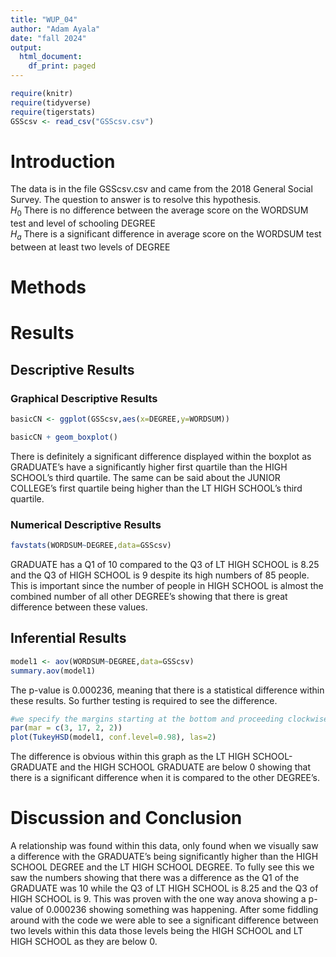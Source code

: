 ```yaml
---
title: "WUP_04"
author: "Adam Ayala"
date: "fall 2024"
output:
  html_document:
    df_print: paged
---
```


```r
require(knitr)
require(tidyverse)
require(tigerstats)
GSScsv <- read_csv("GSScsv.csv")
```

# Introduction

<!--In this section you explain what you are trying to show.  Where did the data come from?  What is the research or other question you are trying to answer?!-->

The data is in the file GSScsv.csv and came from the 2018 General Social Survey.  The question to answer is to resolve this hypothesis.  
$H_0$ There is no difference between the average score on the WORDSUM test and level of schooling DEGREE  
$H_a$ There is a significant difference in average score on the WORDSUM test between at least two levels of DEGREE  

# Methods

<!--Mention that you intend to use chatGPT to the greatest extent possible. Give credit to chatGPT when you use it to create code in your report. Decide on your methods:  use "variable analysis" or other appropriate descriptors.  Make sure to choose at least one graphical method and at least one numerical method.!-->

# Results

<!--Divide this section into two sub-sections:  One for your descriptive  results and one for your inferential results.!-->

## Descriptive Results

### Graphical Descriptive Results

<!--Graphical results here.  Make sure to show your code.  Provide appropriate labels for axes, giving units if possible, and provide a good title for the graph, too.  Use the graphical results to describe the patterns if any that exist in the data as focused toward the research question!-->
```r
basicCN <- ggplot(GSScsv,aes(x=DEGREE,y=WORDSUM))

basicCN + geom_boxplot()
```

There is definitely a significant difference displayed within the boxplot as GRADUATE's have a significantly higher first quartile than the HIGH SCHOOL's third quartile. The same can be said about the JUNIOR COLLEGE's first quartile being higher than the LT HIGH SCHOOL's third quartile.


### Numerical Descriptive Results

<!--Numerical results go here. Use the numerical results to describe the patterns if any that exist in the data as focused toward the research question!-->


```r
favstats(WORDSUM~DEGREE,data=GSScsv)
```

GRADUATE has a Q1 of 10 compared to the Q3 of LT HIGH SCHOOL is 8.25 and the Q3 of HIGH SCHOOL is 9 despite its high numbers of 85 people. This is important since the number of people in HIGH SCHOOL is almost the combined number of all other DEGREE's showing that there is great difference between these values.


## Inferential Results

<!--State hypothesis clearly.  Make sure your discussion of the inferential test covers all the aspects that the test output produces, such as test statistic, p-value etc.  Make a decision about the null hypothesis, explain the assumptions on which the selected test/procedure was based, and why the chosen procedure satisfys the assumptions and is appropriate to answer the research question!-->

```r
model1 <- aov(WORDSUM~DEGREE,data=GSScsv)
summary.aov(model1)
```
The p-value is 0.000236, meaning that there is a statistical difference within these results. So further testing is required to see the difference.

```r
#we specify the margins starting at the bottom and proceeding clockwise - thus 8.7 is the left side margin to hold the names of the factors
par(mar = c(3, 17, 2, 2))
plot(TukeyHSD(model1, conf.level=0.98), las=2)
```

The difference is obvious within this graph as the LT HIGH SCHOOL-GRADUATE and the HIGH SCHOOL GRADUATE are below 0 showing that there is a significant difference when it is compared to the other DEGREE's.

# Discussion and Conclusion

<!--Discussion and conclusion here.  If you found a relationship be sure to consider whether the relationship occurs because one of the variavbles causes the other, or whether they perhasps are related for some other reason.  Watch the chapter 6 videos from the GeorgeTown videos collection.!-->

A relationship was found within this data, only found when we visually saw a difference with the GRADUATE's being significantly higher than the HIGH SCHOOL DEGREE and the LT HIGH SCHOOL DEGREE. To fully see this we saw the numbers showing that there was a difference as the Q1 of the GRADUATE was 10 while the Q3 of LT HIGH SCHOOL is 8.25 and the Q3 of HIGH SCHOOL is 9. This was proven with the one way anova showing a p-value of 0.000236 showing something was happening. After some fiddling around with the code we were able to see a significant difference between two levels within this data those levels being the HIGH SCHOOL and LT HIGH SCHOOL as they are below 0.
